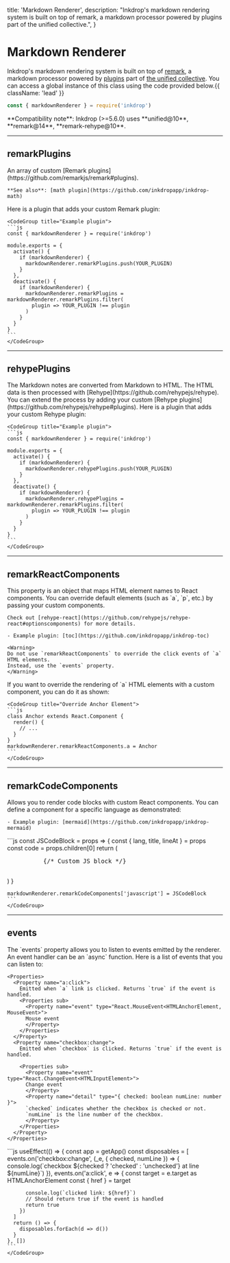  title: 'Markdown Renderer',
  description: "Inkdrop's markdown rendering system is built on top of remark, a markdown processor powered by plugins part of the unified collective.",
}

# Markdown Renderer

Inkdrop's markdown rendering system is built on top of [remark](https://github.com/remarkjs/remark), a markdown processor powered by [plugins](https://github.com/remarkjs/remark/tree/master/doc/plugins.md) part of [the unified collective](https://github.com/unifiedjs/unified).
You can access a global instance of this class using the code provided below.{{ className: 'lead' }}

```js
const { markdownRenderer } = require('inkdrop')
```

<Note>
  **Compatibility note**: Inkdrop (>=5.6.0) uses **unified@10**, **remark@14**, **remark-rehype@10**.
</Note>

---

## remarkPlugins

<Row>
  <Col>
    An array of custom [Remark plugins](https://github.com/remarkjs/remark#plugins).

    **See also**: [math plugin](https://github.com/inkdropapp/inkdrop-math)
  </Col>
  <Col sticky>
    Here is a plugin that adds your custom Remark plugin:

    <CodeGroup title="Example plugin">
    ```js
    const { markdownRenderer } = require('inkdrop')

    module.exports = {
      activate() {
        if (markdownRenderer) {
          markdownRenderer.remarkPlugins.push(YOUR_PLUGIN)
        }
      },
      deactivate() {
        if (markdownRenderer) {
          markdownRenderer.remarkPlugins = markdownRenderer.remarkPlugins.filter(
            plugin => YOUR_PLUGIN !== plugin
          )
        }
      }
    }
    ```
    </CodeGroup>
  </Col>
</Row>

---

## rehypePlugins

<Row>
  <Col>
    The Markdown notes are converted from Markdown to HTML.
    The HTML data is then processed with [Rehype](https://github.com/rehypejs/rehype).
    You can extend the process by adding your custom [Rehype plugins](https://github.com/rehypejs/rehype#plugins).
  </Col>
  <Col sticky>
    Here is a plugin that adds your custom Rehype plugin:

    <CodeGroup title="Example plugin">
    ```js
    const { markdownRenderer } = require('inkdrop')

    module.exports = {
      activate() {
        if (markdownRenderer) {
          markdownRenderer.rehypePlugins.push(YOUR_PLUGIN)
        }
      },
      deactivate() {
        if (markdownRenderer) {
          markdownRenderer.rehypePlugins = markdownRenderer.remarkPlugins.filter(
            plugin => YOUR_PLUGIN !== plugin
          )
        }
      }
    }
    ```
    </CodeGroup>
  </Col>
</Row>

---

## remarkReactComponents

<Row>
  <Col>
    This property is an object that maps HTML element names to React components.
    You can override default elements (such as `a`, `p`, etc.) by passing your custom components.

    Check out [rehype-react](https://github.com/rehypejs/rehype-react#optionscomponents) for more details.

    - Example plugin: [toc](https://github.com/inkdropapp/inkdrop-toc)

    <Warning>
    Do not use `remarkReactComponents` to override the click events of `a` HTML elements.
    Instead, use the `events` property.
    </Warning>
  </Col>
  <Col sticky>
    If you want to override the rendering of `a` HTML elements with a custom component, you can do it as shown:

    <CodeGroup title="Override Anchor Element">
    ```js
    class Anchor extends React.Component {
      render() {
        // ...
      }
    }
    markdownRenderer.remarkReactComponents.a = Anchor
    ```
    </CodeGroup>
  </Col>
</Row>

---

## remarkCodeComponents

<Row>
  <Col>
    Allows you to render code blocks with custom React components.
    You can define a component for a specific language as demonstrated:

    - Example plugin: [mermaid](https://github.com/inkdropapp/inkdrop-mermaid)
  </Col>
  <Col sticky>
    <CodeGroup title="JavaScript Code Block">
    ```js
    const JSCodeBlock = props => {
      const { lang, title, lineAt } = props
      const code = props.children[0]
      return (
        <pre>
          {/* Custom JS block */}
        </pre>
      )
    }

    markdownRenderer.remarkCodeComponents['javascript'] = JSCodeBlock
    ```
    </CodeGroup>
  </Col>
</Row>

---

## events

<Row>
  <Col>
    The `events` property allows you to listen to events emitted by the renderer.
    An event handler can be an `async` function.
    Here is a list of events that you can listen to:

    <Properties>
      <Property name="a:click">
        Emitted when `a` link is clicked. Returns `true` if the event is handled.
        <Properties sub>
          <Property name="event" type="React.MouseEvent<HTMLAnchorElement, MouseEvent>">
          Mouse event
          </Property>
        </Properties>
      </Property>
      <Property name="checkbox:change">
        Emitted when `checkbox` is clicked. Returns `true` if the event is handled.

        <Properties sub>
          <Property name="event" type="React.ChangeEvent<HTMLInputElement>">
          Change event
          </Property>
          <Property name="detail" type="{ checked: boolean numLine: number }">
          `checked` indicates whether the checkbox is checked or not.
          `numLine` is the line number of the checkbox.
          </Property>
        </Properties>
      </Property>
    </Properties>
  </Col>
  <Col sticky>
    <CodeGroup title="Listening to the renderer events">
    ```js
    useEffect(() => {
      const app = getApp()
      const disposables = [
        events.on('checkbox:change', (_e, { checked, numLine }) => {
          console.log(`checkbox ${checked ? 'checked' : 'unchecked'} at line ${numLine}`)
        }),
        events.on('a:click', e => {
          const target = e.target as HTMLAnchorElement
          const { href } = target

          console.log(`clicked link: ${href}`)
          // Should return true if the event is handled
          return true
        })
      ]
      return () => {
        disposables.forEach(d => d())
      }
    }, [])
    ```
    </CodeGroup>
  </Col>
</Row>



